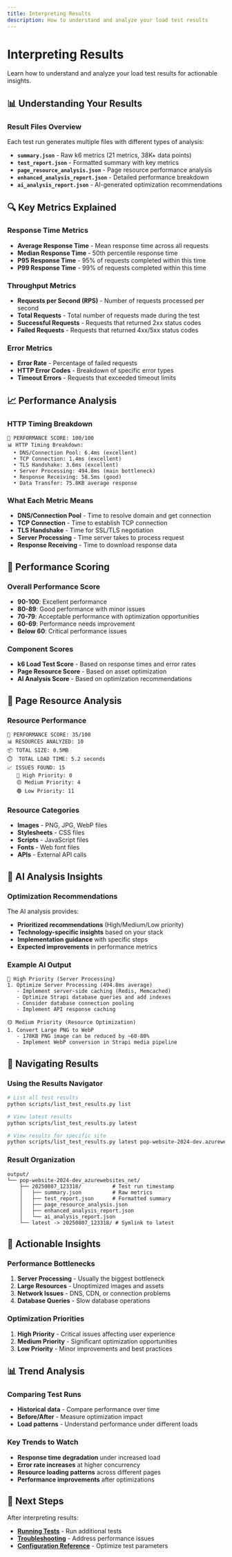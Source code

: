 ```yaml
---
title: Interpreting Results
description: How to understand and analyze your load test results
---
```


# Interpreting Results

Learn how to understand and analyze your load test results for actionable insights.

## 📊 Understanding Your Results

### Result Files Overview
Each test run generates multiple files with different types of analysis:

- **`summary.json`** - Raw k6 metrics (21 metrics, 38K+ data points)
- **`test_report.json`** - Formatted summary with key metrics
- **`page_resource_analysis.json`** - Page resource performance analysis
- **`enhanced_analysis_report.json`** - Detailed performance breakdown
- **`ai_analysis_report.json`** - AI-generated optimization recommendations

## 🔍 Key Metrics Explained

### Response Time Metrics
- **Average Response Time** - Mean response time across all requests
- **Median Response Time** - 50th percentile response time
- **P95 Response Time** - 95% of requests completed within this time
- **P99 Response Time** - 99% of requests completed within this time

### Throughput Metrics
- **Requests per Second (RPS)** - Number of requests processed per second
- **Total Requests** - Total number of requests made during the test
- **Successful Requests** - Requests that returned 2xx status codes
- **Failed Requests** - Requests that returned 4xx/5xx status codes

### Error Metrics
- **Error Rate** - Percentage of failed requests
- **HTTP Error Codes** - Breakdown of specific error types
- **Timeout Errors** - Requests that exceeded timeout limits

## 📈 Performance Analysis

### HTTP Timing Breakdown
```
🎯 PERFORMANCE SCORE: 100/100
📊 HTTP Timing Breakdown:
  • DNS/Connection Pool: 6.4ms (excellent)
  • TCP Connection: 1.4ms (excellent)  
  • TLS Handshake: 3.6ms (excellent)
  • Server Processing: 494.8ms (main bottleneck)
  • Response Receiving: 58.5ms (good)
  • Data Transfer: 75.8KB average response
```

### What Each Metric Means
- **DNS/Connection Pool** - Time to resolve domain and get connection
- **TCP Connection** - Time to establish TCP connection
- **TLS Handshake** - Time for SSL/TLS negotiation
- **Server Processing** - Time server takes to process request
- **Response Receiving** - Time to download response data

## 🎯 Performance Scoring

### Overall Performance Score
- **90-100**: Excellent performance
- **80-89**: Good performance with minor issues
- **70-79**: Acceptable performance with optimization opportunities
- **60-69**: Performance needs improvement
- **Below 60**: Critical performance issues

### Component Scores
- **k6 Load Test Score** - Based on response times and error rates
- **Page Resource Score** - Based on asset optimization
- **AI Analysis Score** - Based on optimization recommendations

## 📱 Page Resource Analysis

### Resource Performance
```
🎯 PERFORMANCE SCORE: 35/100
📊 RESOURCES ANALYZED: 10
📦 TOTAL SIZE: 0.5MB
⏱️  TOTAL LOAD TIME: 5.2 seconds
📈 ISSUES FOUND: 15
   🔴 High Priority: 0
   🟡 Medium Priority: 4
   🟢 Low Priority: 11
```

### Resource Categories
- **Images** - PNG, JPG, WebP files
- **Stylesheets** - CSS files
- **Scripts** - JavaScript files
- **Fonts** - Web font files
- **APIs** - External API calls

## 🤖 AI Analysis Insights

### Optimization Recommendations
The AI analysis provides:
- **Prioritized recommendations** (High/Medium/Low priority)
- **Technology-specific insights** based on your stack
- **Implementation guidance** with specific steps
- **Expected improvements** in performance metrics

### Example AI Output
```
🔴 High Priority (Server Processing)
1. Optimize Server Processing (494.8ms average)
   - Implement server-side caching (Redis, Memcached)
   - Optimize Strapi database queries and add indexes
   - Consider database connection pooling
   - Implement API response caching

🟡 Medium Priority (Resource Optimization)
1. Convert Large PNG to WebP
   - 178KB PNG image can be reduced by ~60-80%
   - Implement WebP conversion in Strapi media pipeline
```

## 📁 Navigating Results

### Using the Results Navigator
```bash
# List all test results
python scripts/list_test_results.py list

# View latest results
python scripts/list_test_results.py latest

# View results for specific site
python scripts/list_test_results.py latest pop-website-2024-dev.azurewebsites.net
```

### Result Organization
```
output/
└── pop-website-2024-dev_azurewebsites_net/
    ├── 20250807_123318/          # Test run timestamp
    │   ├── summary.json          # Raw metrics
    │   ├── test_report.json      # Formatted summary
    │   ├── page_resource_analysis.json
    │   ├── enhanced_analysis_report.json
    │   └── ai_analysis_report.json
    └── latest -> 20250807_123318/ # Symlink to latest
```

## 🎯 Actionable Insights

### Performance Bottlenecks
1. **Server Processing** - Usually the biggest bottleneck
2. **Large Resources** - Unoptimized images and assets
3. **Network Issues** - DNS, CDN, or connection problems
4. **Database Queries** - Slow database operations

### Optimization Priorities
1. **High Priority** - Critical issues affecting user experience
2. **Medium Priority** - Significant optimization opportunities
3. **Low Priority** - Minor improvements and best practices

## 📊 Trend Analysis

### Comparing Test Runs
- **Historical data** - Compare performance over time
- **Before/After** - Measure optimization impact
- **Load patterns** - Understand performance under different loads

### Key Trends to Watch
- **Response time degradation** under increased load
- **Error rate increases** at higher concurrency
- **Resource loading patterns** across different pages
- **Performance improvements** after optimizations

## 🔗 Next Steps

After interpreting results:
- **[Running Tests](/guides/running-tests)** - Run additional tests
- **[Troubleshooting](/guides/troubleshooting)** - Address performance issues
- **[Configuration Reference](/configuration)** - Optimize test parameters 